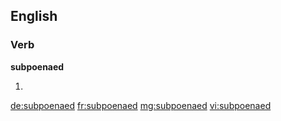 ==English==

===Verb===
'''subpoenaed'''
# {{past of|subpoena}}

[[de:subpoenaed]]
[[fr:subpoenaed]]
[[mg:subpoenaed]]
[[vi:subpoenaed]]